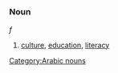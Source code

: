 =={{ar}}==
[[Category:Arabic nouns]]
===Noun===
{{ARchar|ثَقَافَةٌ}}  {{IPAchar|(θaqáːfa)}} ''f''

#[[culture]], [[education]], [[literacy]]